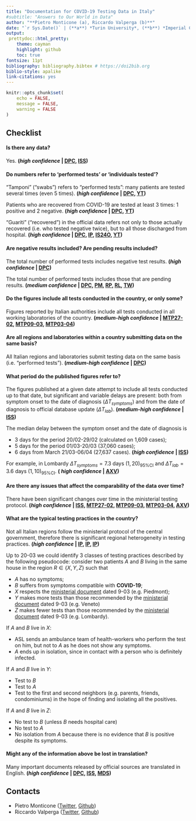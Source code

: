 ```yaml
---
title: "Documentation for COVID-19 Testing Data in Italy"
#subtitle: "Answers to Our World in Data"
author: "**Pietro Monticone (a), Riccardo Valperga (b)**"
date: "`r Sys.Date()` | (**a**) *Turin University*, (**b**) *Imperial College London*"
output:
 prettydoc::html_pretty:
    theme: cayman
    highlight: github
    toc: true
fontsize: 11pt
bibliography: bibliography.bibtex # https://doi2bib.org
biblio-style: apalike
link-citations: yes
---
```


```r
knitr::opts_chunk$set(
	echo = FALSE,
	message = FALSE,
	warning = FALSE
)
```

## **Checklist**

#### **Is there any data?**

Yes. **(*high confidence* | [DPC](https://github.com/pcm-dpc/COVID-19), [ISS](https://www.epicentro.iss.it/coronavirus/))**

#### **Do numbers refer to ‘performed tests’ or ‘individuals tested’?**

"Tamponi" ("swabs") refers to "performed tests": many patients are tested several times (even 5 times). **(*high confidence* | [DPC](https://github.com/pcm-dpc/COVID-19), [YT](https://www.youtrend.it/2020/03/25/coronavirus-il-rebus-dei-tamponi-multipli/))**

Patients who are recovered from COVID-19 are tested at least 3 times: 1 positive and 2 negative. **(*high confidence* | [DPC](https://github.com/pcm-dpc/COVID-19), [YT](https://www.youtrend.it/2020/03/25/coronavirus-il-rebus-dei-tamponi-multipli/))**

"Guariti" ("recovered") in the official data refers not only to those actually recovered (i.e. who tested negative twice), but to all those discharged from hospital. **(*high confidence* | [DPC](https://github.com/pcm-dpc/COVID-19), [IP](https://www.ilpost.it/2020/04/02/guariti-coronavirus-protezione-civile/), [IS24O](https://www.sanita24.ilsole24ore.com/art/aziende-e-regioni/2020-04-02/coronavirus-cartabellotta-fondazione-gimbe-sovrastimato-numero-guariti-rischi-serve-chiarezza-orientare-scelte-103855.php?uuid=ADkV6eH), [YT](https://www.youtrend.it/2020/04/02/coronavirus-la-sovrastima-dei-casi-guariti/))**

#### **Are negative results included? Are pending results included?**

The total number of performed tests includes negative test results. **(*high confidence* | [DPC](https://github.com/pcm-dpc/COVID-19))**

The total number of performed tests includes those that are pending results. **(*medium confidence* | [DPC](https://github.com/pcm-dpc/COVID-19), [PM](https://twitter.com/PietroMonticone/status/1248296225490821120?s=20), [RP](https://www.regione.piemonte.it/web/sites/default/files/media/documenti/2020-03/20marzo-21febbraio.pdf), [RL](https://lispa.maps.arcgis.com/apps/opsdashboard/index.html#/637ec3dc28ec4ea591cc5c724f127701), [TW](https://twitter.com/PietroMonticone/status/1249011420404027392?s=20))**

#### **Do the figures include all tests conducted in the country, or only some?**

Figures reported by Italian authorities include all tests conducted in all working laboratories of the country. **(*medium-high confidence* | [MTP27-02](http://www.trovanorme.salute.gov.it/norme/renderNormsanPdf?anno=2020&codLeg=73444&parte=1%20&serie=null), [MTP09-03](https://www.fnopi.it/wp-content/uploads/2020/03/Circolare_9_marzo_2020.pdf), [MTP03-04](http://www.trovanorme.salute.gov.it/norme/renderNormsanPdf?anno=2020&codLeg=73799&parte=1%20&serie=null))**

#### **Are all regions and laboratories within a country submitting data on the same basis?**

All Italian regions and laboratories submit testing data on the same basis (i.e. "performed tests"). **(*medium-high confidence* | [DPC](https://github.com/pcm-dpc/COVID-19))**

#### **What period do the published figures refer to?**

The figures published at a given date attempt to include all tests conducted up to that date, but significant and variable delays are present: both from symptom onset to the date of diagnosis ($\Delta T_{symptoms}$) and from the date of diagnosis to official database update ($\Delta T_{lab}$). **(*medium-high confidence* | [ISS](https://www.epicentro.iss.it/coronavirus/bollettino/Bollettino-sorveglianza-integrata-COVID-19_6-aprile-2020.pdf))**

The median delay between the symptom onset and the date of diagnosis is 

* 3 days for the period 20/02-29/02 (calculated on 1,609 cases);
* 5 days for the period 01/03-20/03 (37,060 cases);
* 6 days from March 21/03-06/04 (27,637 cases). **(*high confidence* | [ISS](https://www.epicentro.iss.it/coronavirus/bollettino/Bollettino-sorveglianza-integrata-COVID-19_6-aprile-2020.pdf))**

For example, in Lombardy $\Delta T_{symptoms}= 7.3 \text{ days } (1,20)_{95\% \text{CI}}$ and $\Delta T_{lab} = 3.6 \text{ days } (1,10)_{95\% \text{CI}}$. **( *high confidence* | [AXV](https://arxiv.org/ftp/arxiv/papers/2003/2003.09320.pdf))**

#### **Are there any issues that affect the comparability of the data over time?**

There have been significant changes over time in the ministerial testing protocol. **(*high confidence* | [ISS](https://www.epicentro.iss.it/en/coronavirus/bollettino/Infografica_8aprile%20ENG.pdf), [MTP27-02](http://www.trovanorme.salute.gov.it/norme/renderNormsanPdf?anno=2020&codLeg=73444&parte=1%20&serie=null), [MTP09-03](https://www.fnopi.it/wp-content/uploads/2020/03/Circolare_9_marzo_2020.pdf), [MTP03-04](http://www.trovanorme.salute.gov.it/norme/renderNormsanPdf?anno=2020&codLeg=73799&parte=1%20&serie=null), [AXV](https://arxiv.org/ftp/arxiv/papers/2003/2003.09320.pdf))**

#### **What are the typical testing practices in the country?**

Not all Italian regions follow the ministerial protocol of the central government, therefore there is significant regional heterogeneity in testing practices. **(*high confidence* | [IP](https://www.ilpost.it/2020/03/31/contagi-coronavirus-imperial-college-london/), [IP](https://www.ilpost.it/2020/03/27/tamponi-lombardia-fontana-coronavirus/), [IP](https://www.ilpost.it/2020/03/26/coronavirus-tamponi-eseguiti-persone-testate/))**

Up to 20-03 we could identify 3 classes of testing practices described by the following pseudocode: consider two patients $A$ and $B$ living in the same house in the region $R \in \{X, Y, Z\}$ such that

* $A$ has no symptoms;
* $B$ suffers from symptoms compatible with **COVID-19**;
* $X$ respects the [ministerial document](https://www.fnopi.it/wp-content/uploads/2020/03/Circolare_9_marzo_2020.pdf) dated 9-03 (e.g. Piedmont);
* $Y$ makes more tests than those recommended by the [ministerial document](https://www.fnopi.it/wp-content/uploads/2020/03/Circolare_9_marzo_2020.pdf) dated 9-03 (e.g. Veneto)
* $Z$ makes fewer tests than those recommended by the [ministerial document](https://www.fnopi.it/wp-content/uploads/2020/03/Circolare_9_marzo_2020.pdf) dated 9-03 (e.g. Lombardy). 

If $A$ and $B$ live in $X$:

  * ASL sends an ambulance team of health-workers who perform the test on him, but not to $A$ as he does not show any symptoms.
  * $A$ ends up in isolation, since in contact with a person who is definitely infected.

If $A$ and $B$ live in $Y$:

  * Test to $B$ 
  * Test to $A$ 
  * Test to the first and second neighbors (e.g. parents, friends, condominiums) in the hope of finding and isolating all the positives.

If $A$ and $B$ live in $Z$:

  * No test to $B$ (unless $B$ needs hospital care)
  * No test to $A$
  * No isolation from $A$ because there is no evidence that $B$ is positive despite its symptoms.


#### **Might any of the information above be lost in translation?**

Many important documents released by official sources are translated in English. **(*high confidence* | [DPC](https://github.com/pcm-dpc/COVID-19), [ISS](https://www.epicentro.iss.it/coronavirus/), [MDS](http://www.salute.gov.it/portale/home.html))**

## **Contacts** 

* Pietro Monticone ([Twitter](https://twitter.com/PietroMonticone), [Github](https://github.com/pitmonticone))
* Riccardo Valperga ([Twitter](https://twitter.com/Riccard91650458), [Github](https://github.com/Ricvalp))
